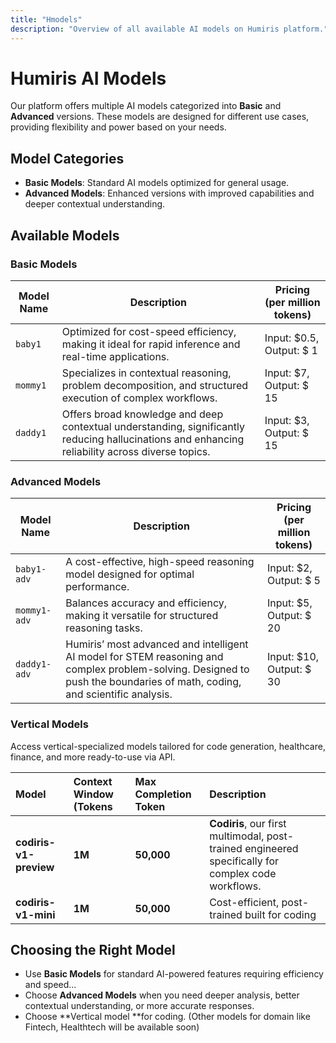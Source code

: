 ```yaml
---
title: "Hmodels"
description: "Overview of all available AI models on Humiris platform."
---
```


# Humiris AI Models

Our platform offers multiple AI models categorized into **Basic** and **Advanced** versions. These models are designed for different use cases, providing flexibility and power based on your needs.

## Model Categories

- **Basic Models**: Standard AI models optimized for general usage.
- **Advanced Models**: Enhanced versions with improved capabilities and deeper contextual understanding.

## Available Models

### Basic Models

| Model Name | Description                                                                                                                                      | Pricing (per million tokens) |
| ---------- | ------------------------------------------------------------------------------------------------------------------------------------------------ | ---------------------------- |
| `baby1`    | Optimized for cost-speed efficiency, making it ideal for rapid inference and real-time applications.                                             | Input: $0.5, Output: $  1    |
| `mommy1`   | Specializes in contextual reasoning, problem decomposition, and structured execution of complex workflows.                                       | Input: $7, Output: $  15     |
| `daddy1`   | Offers broad knowledge and deep contextual understanding, significantly reducing hallucinations and enhancing reliability across diverse topics. | Input: $3, Output: $  15     |

### Advanced Models

| Model Name   | Description                                                                                                                                                               | Pricing (per million tokens) |
| ------------ | ------------------------------------------------------------------------------------------------------------------------------------------------------------------------- | ---------------------------- |
| `baby1-adv`  | A cost-effective, high-speed reasoning model designed for optimal performance.                                                                                            | Input: $2, Output: $  5      |
| `mommy1-adv` | Balances accuracy and efficiency, making it versatile for structured reasoning tasks.                                                                                     | Input: $5, Output: $  20     |
| `daddy1-adv` | Humiris’ most advanced and intelligent AI model for STEM reasoning and complex problem-solving. Designed to push the boundaries of math, coding, and scientific analysis. | Input: $10, Output: $  30    |

### **Vertical Models**

Access vertical-specialized models tailored for code generation, healthcare, finance, and more ready-to-use via API.

| **Model**              | **Context Window (Tokens** | **Max Completion Token** | **Description**                                                                                     |
| :--------------------- | :------------------------- | :----------------------- | :-------------------------------------------------------------------------------------------------- |
| **codiris-v1-preview** | **1M**                     | **50,000**               | **Codiris**, our first multimodal, post-trained engineered specifically for complex code workflows. |
| **codiris-v1-mini**    | **1M**                     | **50,000**               | Cost-efficient, post-trained built for coding                                                       |

## Choosing the Right Model

- Use **Basic Models** for standard AI-powered features requiring efficiency and speed...
- Choose **Advanced Models** when you need deeper analysis, better contextual understanding, or more accurate responses.
- Choose \*\*Vertical model \*\*for coding. (Other models for domain like Fintech, Healthtech will be available soon)